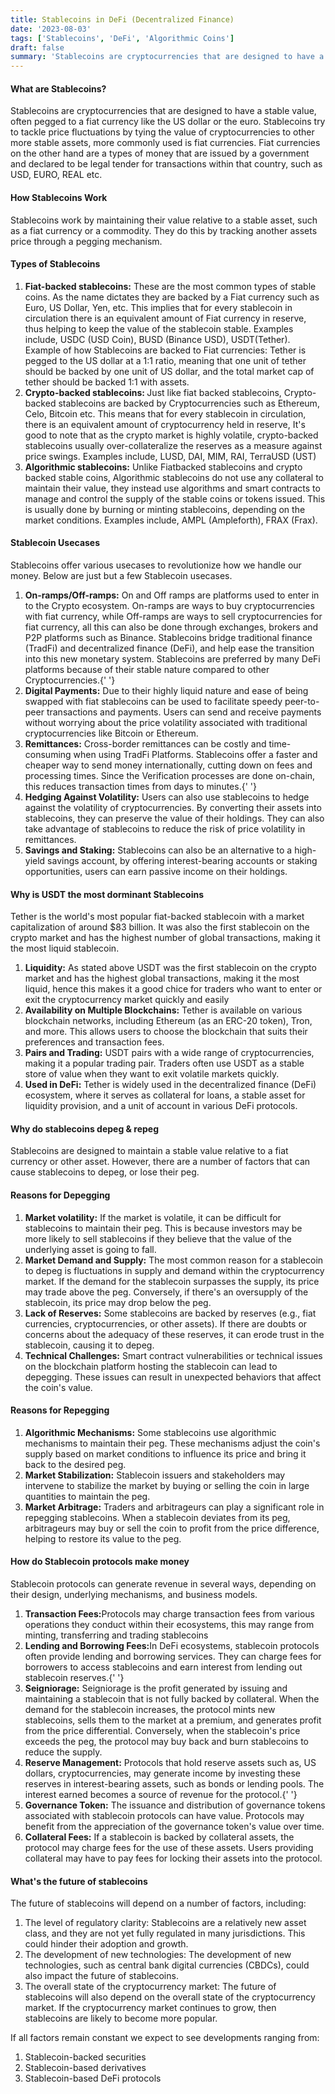 ```yaml
---
title: Stablecoins in DeFi (Decentralized Finance)
date: '2023-08-03'
tags: ['Stablecoins', 'DeFi', 'Algorithmic Coins']
draft: false
summary: 'Stablecoins are cryptocurrencies that are designed to have a stable value, often pegged to a fiat currency like the US dollar or the euro.'
---
```


#### What are Stablecoins?

Stablecoins are cryptocurrencies that are designed to have a stable value, often pegged to a fiat currency like the US dollar or the euro. Stablecoins try to tackle price fluctuations by tying the value of cryptocurrencies to other more stable assets, more commonly used is fiat currencies. Fiat currencies on the other hand are a types of money that are issued by a government and declared to be legal tender for transactions within that country, such as USD, EURO, REAL etc.

#### How Stablecoins Work

Stablecoins work by maintaining their value relative to a stable asset, such as a fiat currency or a commodity. They do this by tracking another assets price through a pegging mechanism.

#### Types of Stablecoins

<ol>
  <li>
    <strong>Fiat-backed stablecoins:</strong> These are the most common types of stable coins. As
    the name dictates they are backed by a Fiat currency such as Euro, US Dollar, Yen, etc. This
    implies that for every stablecoin in circulation there is an equivalent amount of Fiat currency
    in reserve, thus helping to keep the value of the stablecoin stable. Examples include, USDC (USD
    Coin), BUSD (Binance USD), USDT(Tether). Example of how Stablecoins are backed to Fiat
    currencies: Tether is pegged to the US dollar at a 1:1 ratio, meaning that one unit of tether
    should be backed by one unit of US dollar, and the total market cap of tether should be backed
    1:1 with assets. ​​
  </li>
  <li>
    <strong>Crypto-backed stablecoins: </strong> Just like fiat backed stablecoins, Crypto-backed
    stablecoins are backed by Cryptocurrencies such as Ethereum, Celo, Bitcoin etc. This means that
    for every stablecoin in circulation, there is an equivalent amount of cryptocurrency held in
    reserve, It's good to note that as the crypto market is highly volatile, crypto-backed
    stablecoins usually over-collateralize the reserves as a measure against price swings. Examples
    include, LUSD, DAI, MIM, RAI, TerraUSD (UST)
  </li>
  <li>
    <strong>Algorithmic stablecoins:</strong> Unlike Fiatbacked stablecoins and crypto backed stable
    coins, Algorithmic stablecoins do not use any collateral to maintain their value, they instead
    use algorithms and smart contracts to manage and control the supply of the stable coins or
    tokens issued. This is usually done by burning or minting stablecoins, depending on the market
    conditions. Examples include, AMPL (Ampleforth), FRAX (Frax).
  </li>
</ol>

#### Stablecoin Usecases

Stablecoins offer various usecases to revolutionize how we handle our money. Below are just but a few Stablecoin usecases.

<ol>
  <li>
    <strong>On-ramps/Off-ramps:</strong> On and Off ramps are platforms used to enter in to the
    Crypto ecosystem. On-ramps are ways to buy cryptocurrencies with fiat currency, while Off-ramps
    are ways to sell cryptocurrencies for fiat currency, all this can also be done through
    exchanges, brokers and P2P platforms such as Binance. Stablecoins bridge traditional finance
    (TradFi) and decentralized finance (DeFi), and help ease the transition into this new monetary
    system. Stablecoins are preferred by many DeFi platforms because of their stable nature compared
    to other Cryptocurrencies.{' '}
  </li>
  <li>
    <strong>Digital Payments:</strong> Due to their highly liquid nature and ease of being swapped
    with fiat stablecoins can be used to facilitate speedy peer-to-peer transactions and payments.
    Users can send and receive payments without worrying about the price volatility associated with
    traditional cryptocurrencies like Bitcoin or Ethereum.
  </li>
  <li>
    <strong>Remittances:</strong> Cross-border remittances can be costly and time-consuming when
    using TradFi Platforms. Stablecoins offer a faster and cheaper way to send money
    internationally, cutting down on fees and processing times. Since the Verification processes are
    done on-chain, this reduces transaction times from days to minutes.{' '}
  </li>
  <li>
    <strong>Hedging Against Volatility:</strong> Users can also use stablecoins to hedge against the
    volatility of cryptocurrencies. By converting their assets into stablecoins, they can preserve
    the value of their holdings. They can also take advantage of stablecoins to reduce the risk of
    price volatility in remittances.
  </li>
  <li>
    <strong>Savings and Staking:</strong> Stablecoins can also be an alternative to a high-yield
    savings account, by offering interest-bearing accounts or staking opportunities, users can earn
    passive income on their holdings.
  </li>
</ol>

#### Why is USDT the most dorminant Stablecoins

Tether is the world's most popular fiat-backed stablecoin with a market capitalization of around $83 billion. It was also the first stablecoin on the crypto market and has the highest number of global transactions, making it the most liquid stablecoin.

<ol>
  <li>
    <strong>Liquidity:</strong> As stated above USDT was the first stablecoin on the crypto market
    and has the highest global transactions, making it the most liquid, hence this makes it a good
    chice for traders who want to enter or exit the cryptocurrency market quickly and easily
  </li>
  <li>
    <strong>Availability on Multiple Blockchains:</strong> Tether is available on various blockchain
    networks, including Ethereum (as an ERC-20 token), Tron, and more. This allows users to choose
    the blockchain that suits their preferences and transaction fees.
  </li>
  <li>
    <strong>Pairs and Trading:</strong> USDT pairs with a wide range of cryptocurrencies, making it
    a popular trading pair. Traders often use USDT as a stable store of value when they want to exit
    volatile markets quickly.
  </li>
  <li>
    <strong>Used in DeFi:</strong> Tether is widely used in the decentralized finance (DeFi)
    ecosystem, where it serves as collateral for loans, a stable asset for liquidity provision, and
    a unit of account in various DeFi protocols.
  </li>
</ol>

#### Why do stablecoins depeg & repeg

Stablecoins are designed to maintain a stable value relative to a fiat currency or other asset. However, there are a number of factors that can cause stablecoins to depeg, or lose their peg.

#### Reasons for Depegging

<ol>
  <li>
    <strong>Market volatility:</strong> If the market is volatile, it can be difficult for
    stablecoins to maintain their peg. This is because investors may be more likely to sell
    stablecoins if they believe that the value of the underlying asset is going to fall.
  </li>
  <li>
    <strong>Market Demand and Supply:</strong> The most common reason for a stablecoin to depeg is
    fluctuations in supply and demand within the cryptocurrency market. If the demand for the
    stablecoin surpasses the supply, its price may trade above the peg. Conversely, if there's an
    oversupply of the stablecoin, its price may drop below the peg.
  </li>
  <li>
    <strong>Lack of Reserves:</strong> Some stablecoins are backed by reserves (e.g., fiat
    currencies, cryptocurrencies, or other assets). If there are doubts or concerns about the
    adequacy of these reserves, it can erode trust in the stablecoin, causing it to depeg.
  </li>
  <li>
    <strong>Technical Challenges:</strong> Smart contract vulnerabilities or technical issues on the
    blockchain platform hosting the stablecoin can lead to depegging. These issues can result in
    unexpected behaviors that affect the coin's value.
  </li>
</ol>

#### Reasons for Repegging

<ol>
  <li>
    <strong>Algorithmic Mechanisms:</strong> Some stablecoins use algorithmic mechanisms to maintain
    their peg. These mechanisms adjust the coin's supply based on market conditions to influence its
    price and bring it back to the desired peg.
  </li>
  <li>
    <strong>Market Stabilization:</strong> Stablecoin issuers and stakeholders may intervene to
    stabilize the market by buying or selling the coin in large quantities to maintain the peg.
  </li>
  <li>
    <strong>Market Arbitrage:</strong> Traders and arbitrageurs can play a significant role in
    repegging stablecoins. When a stablecoin deviates from its peg, arbitrageurs may buy or sell the
    coin to profit from the price difference, helping to restore its value to the peg.
  </li>
</ol>

#### How do Stablecoin protocols make money

Stablecoin protocols can generate revenue in several ways, depending on their design, underlying mechanisms, and business models.

<ol>
  <li>
    <strong>Transaction Fees:</strong>Protocols may charge transaction fees from various operations
    they conduct within their ecosystems, this may range from minting, transferring and trading
    stablecoins
  </li>
  <li>
    <strong>Lending and Borrowing Fees:</strong>In DeFi ecosystems, stablecoin protocols often
    provide lending and borrowing services. They can charge fees for borrowers to access stablecoins
    and earn interest from lending out stablecoin reserves.{' '}
  </li>
  <li>
    <strong>Seigniorage:</strong> Seigniorage is the profit generated by issuing and maintaining a
    stablecoin that is not fully backed by collateral. When the demand for the stablecoin increases,
    the protocol mints new stablecoins, sells them to the market at a premium, and generates profit
    from the price differential. Conversely, when the stablecoin's price exceeds the peg, the
    protocol may buy back and burn stablecoins to reduce the supply.
  </li>
  <li>
    <strong>Reserve Management:</strong> Protocols that hold reserve assets such as, US dollars,
    cryptocurrencies, may generate income by investing these reserves in interest-bearing assets,
    such as bonds or lending pools. The interest earned becomes a source of revenue for the
    protocol.{' '}
  </li>
  <li>
    <strong>Governance Token:</strong> The issuance and distribution of governance tokens associated
    with stablecoin protocols can have value. Protocols may benefit from the appreciation of the
    governance token's value over time.
  </li>
  <li>
    <strong>Collateral Fees:</strong> If a stablecoin is backed by collateral assets, the protocol
    may charge fees for the use of these assets. Users providing collateral may have to pay fees for
    locking their assets into the protocol.
  </li>
</ol>

#### What's the future of stablecoins

The future of stablecoins will depend on a number of factors, including:

<ol>
  <li>
    The level of regulatory clarity: Stablecoins are a relatively new asset class, and they are not
    yet fully regulated in many jurisdictions. This could hinder their adoption and growth.
  </li>
  <li>
    The development of new technologies: The development of new technologies, such as central bank
    digital currencies (CBDCs), could also impact the future of stablecoins.
  </li>
  <li>
    The overall state of the cryptocurrency market: The future of stablecoins will also depend on
    the overall state of the cryptocurrency market. If the cryptocurrency market continues to grow,
    then stablecoins are likely to become more popular.
  </li>
</ol>

If all factors remain constant we expect to see developments ranging from:

<ol>
  <li>Stablecoin-backed securities</li>
  <li>Stablecoin-based derivatives</li>
  <li>Stablecoin-based DeFi protocols</li>
</ol>
